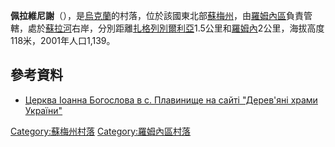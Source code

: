 {{coord|50|46|27|N|33|31|10|E|scale:100000|display=title}}

'''佩拉維尼謝'''（{{lang-uk|Плавинище}}），是[[烏克蘭|烏克蘭]]的村落，位於該國東北部[[蘇梅州|蘇梅州]]，由[[羅姆內區|羅姆內區]]負責管轄，處於[[蘇拉河_(第聶伯河支流)|蘇拉河]]右岸，分別距離[[扎格列別爾利亞_(羅姆內區)|扎格列別爾利亞]]1.5公里和[[羅姆內|羅姆內]]2公里，海拔高度118米，2001年人口1,139。

==參考資料==
* [http://derev.org.ua/inshi/plavynysche.htm Церква Іоанна Богослова в с. Плавинище на сайті "Дерев'яні храми України"] {{Wayback|url=http://derev.org.ua/inshi/plavynysche.htm |date=20200226060518 }}

{{DEFAULTSORT:Плавинище}}
[[Category:蘇梅州村落|Category:蘇梅州村落]]
[[Category:羅姆內區村落|Category:羅姆內區村落]]


{{Sumy-geo-stub}}